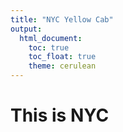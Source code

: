 ```yaml
---
title: "NYC Yellow Cab"
output: 
  html_document:
    toc: true
    toc_float: true
    theme: cerulean
---
```


# This is NYC


